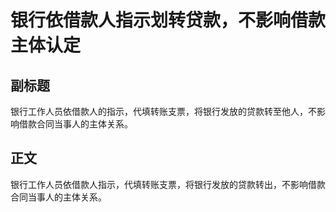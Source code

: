 # 银行依借款人指示划转贷款，不影响借款主体认定
## 副标题
银行工作人员依借款人的指示，代填转账支票，将银行发放的贷款转至他人，不影响借款合同当事人的主体关系。
## 正文
银行工作人员依借款人指示，代填转账支票，将银行发放的贷款转出，不影响借款合同当事人的主体关系。
